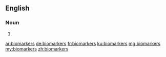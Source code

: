 ==English==

===Noun===
{{head|en}}

# {{plural of|biomarker}}

[[ar:biomarkers]]
[[de:biomarkers]]
[[fr:biomarkers]]
[[ku:biomarkers]]
[[mg:biomarkers]]
[[my:biomarkers]]
[[zh:biomarkers]]